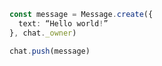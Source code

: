 ```ts
const message = Message.create({
  text: “Hello world!”
}, chat._owner)

chat.push(message)
```
